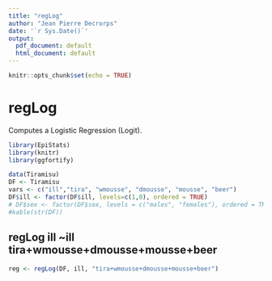 ```yaml
---
title: "regLog"
author: "Jean Pierre Decrorps"
date: '`r Sys.Date()`'
output:
  pdf_document: default
  html_document: default
---
```


```r
knitr::opts_chunk$set(echo = TRUE)
```

# regLog

Computes a Logistic Regression (Logit).


```r
library(EpiStats)
library(knitr)
library(ggfortify)
```


```r
data(Tiramisu)
DF <- Tiramisu
vars <- c("ill","tira", "wmousse", "dmousse", "mousse", "beer")
DF$ill <- factor(DF$ill, levels=c(1,0), ordered = TRUE)
# DF$sex <- factor(DF$sex, levels = c("males", "females"), ordered = TRUE)
#kable(str(DF))
```

\newpage
## regLog ill ~ill tira+wmousse+dmousse+mousse+beer

```r
reg <- regLog(DF, ill, "tira+wmousse+dmousse+mousse+beer")


```




